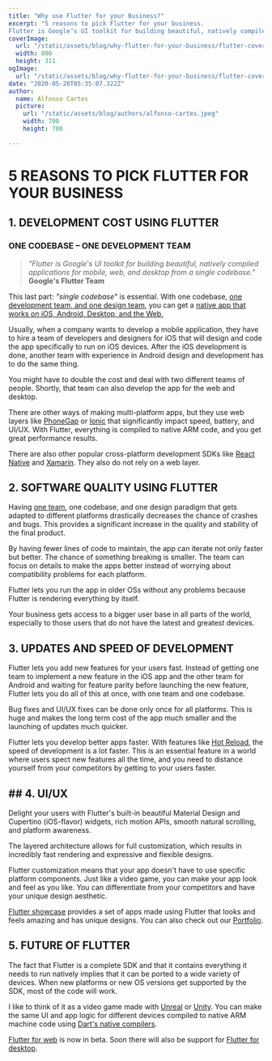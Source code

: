 ```yaml
---
title: "Why use Flutter for your Business?"
excerpt: "5 reasons to pick Flutter for your business.
Flutter is Google’s UI toolkit for building beautiful, natively compiled applications for mobile, web, and desktop from a single codebase."
coverImage: 
  url: "/static/assets/blog/why-flutter-for-your-business/flutter-cover.jpg"
  width: 800
  height: 311
ogImage:
  url: "/static/assets/blog/why-flutter-for-your-business/flutter-cover.jpg"
date: "2020-05-20T05:35:07.322Z"
author:
  name: Alfonso Cartes
  picture: 
    url: "/static/assets/blog/authors/alfonso-cartes.jpeg"
    width: 700
    height: 700

---
```


# 5 REASONS TO PICK FLUTTER FOR YOUR BUSINESS

## 1. DEVELOPMENT COST USING FLUTTER

### ONE CODEBASE – ONE DEVELOPMENT TEAM  

> *"Flutter is Google's UI toolkit for building beautiful, natively compiled applications for mobile, web, and desktop from a single codebase."*
**Google's Flutter Team**  

This last part: *"single codebase"* is essential. With one codebase, [one development team, and one design team](https://www.cartes.dev/about/), you can get a [native app that works on iOS, Android, Desktop, and the Web.](https://www.cartes.dev/portfolio/)

Usually, when a company wants to develop a mobile application, they have to hire a team of developers and designers for iOS that will design and code the app specifically to run on iOS devices. After the iOS development is done, another team with experience in Android design and development has to do the same thing.

You might have to double the cost and deal with two different teams of people. Shortly, that team can also develop the app for the web and desktop.

There are other ways of making multi-platform apps, but they use web layers like [PhoneGap](https://phonegap.com/) or [Ionic](https://ionicframework.com/) that significantly impact speed, battery, and UI/UX. With Flutter, everything is compiled to native ARM code, and you get great performance results.

There are also other popular cross-platform development SDKs like [React Native](https://www.cartes.dev/portfolio/mobile) and [Xamarin](https://dotnet.microsoft.com/apps/xamarin). They also do not rely on a web layer.


## 2. SOFTWARE QUALITY USING FLUTTER

Having [one team](https://www.cartes.dev/about/), one codebase, and one design paradigm that gets adapted to different platforms drastically decreases the chance of crashes and bugs. This provides a significant increase in the quality and stability of the final product.

By having fewer lines of code to maintain, the app can iterate not only faster but better. The chance of something breaking is smaller. The team can focus on details to make the apps better instead of worrying about compatibility problems for each platform.

Flutter lets you run the app in older OSs without any problems because Flutter is rendering everything by itself. 

Your business gets access to a bigger user base in all parts of the world, especially to those users that do not have the latest and greatest devices.


## 3. UPDATES AND SPEED OF DEVELOPMENT

Flutter lets you add new features for your users fast. Instead of getting one team to implement a new feature in the iOS app and the other team for Android and waiting for feature parity before launching the new feature, Flutter lets you do all of this at once, with one team and one codebase.

Bug fixes and UI/UX fixes can be done only once for all platforms. This is huge and makes the long term cost of the app much smaller and the launching of updates much quicker.

Flutter lets you develop better apps faster. With features like [Hot Reload](https://flutter.dev/docs/development/tools/hot-reload), the speed of development is a lot faster. This is an essential feature in a world where users spect new features all the time, and you need to distance yourself from your competitors by getting to your users faster.


## ## 4. UI/UX

Delight your users with Flutter's built-in beautiful Material Design and Cupertino (iOS-flavor) widgets, rich motion APIs, smooth natural scrolling, and platform awareness.

The layered architecture allows for full customization, which results in incredibly fast rendering and expressive and flexible designs.

Flutter customization means that your app doesn't have to use specific platform components. Just like a video game, you can make your app look and feel as you like. You can differentiate from your competitors and have your unique design aesthetic.

[Flutter showcase](https://flutter.dev/showcase) provides a set of apps made using Flutter that looks and feels amazing and has unique designs. You can also check out our [Portfolio](https://www.cartes.dev/portfolio/).



## 5. FUTURE OF FLUTTER

The fact that Flutter is a complete SDK and that it contains everything it needs to run natively implies that it can be ported to a wide variety of devices. When new platforms or new OS versions get supported by the SDK, most of the code will work.

I like to think of it as a video game made with [Unreal](https://en.wikipedia.org/wiki/Unreal_Engine) or [Unity](https://en.wikipedia.org/wiki/Unity_(game_engine)). You can make the same UI and app logic for different devices compiled to native ARM machine code using [Dart's native compilers](https://dart.dev/platforms).

[Flutter for web](https://flutter.dev/web) is now in beta. Soon there will also be support for [Flutter for desktop](https://flutter.dev/desktop).




